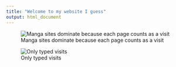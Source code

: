 ```yaml
---
title: "Welcome to my website I guess"
output: html_document
---
```


![Manga sites dominate because each page counts as a visit](browser_history_graph_files/figure-html/browser_history_line_graph-1.png)

![Only typed visits](browser_history_graph_files/figure-html/typed_browser_history_line_graph-1.png)